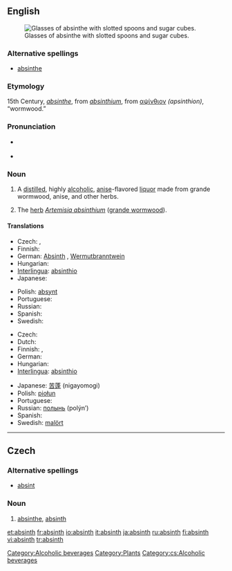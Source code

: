 {{wikipedia|Absinthe}}
{{wikipedia|Bohemian style absinth}}
{{see|Absinth}}
==English==
[[Image:Two-absinthe-glasses.jpg|thumb|right|Glasses of absinthe with slotted spoons and sugar cubes.]]

===Alternative spellings===
*[[absinthe]]

===Etymology===
15th Century, {{F.}} ''[[absinthe#French|absinthe]]'', from {{L.}} ''[[absinthium]]'', from {{Gk.}} [[αψίνθιον]] ''(apsinthion)'', “wormwood.”

===Pronunciation===
* {{a|UK}} {{IPA|/ˈæb.sɪnθ/}} {{SAMPA|/"{b.sInT/}}
* {{a|US}} {{audio|en-us-absinthe.ogg|absinth}}

===Noun===
{{en-noun}}

# A [[distill]]ed, highly [[alcoholic]], [[anise]]-flavored [[liquor]] made from grande wormwood, anise, and other herbs.
# {{obsolete}} The [[herb]] ''[[absinthium|Artemisia absinthium]]'' ([[wormwood|grande wormwood]]).

====Translations====
{{trans-top|liquor}}
* Czech: {{t-|cs|absinth|m}}, {{t-|cs|absint|m}}
* Finnish: {{t+|fi|absintti}}
* German: [[Absinth]] {{m}}, [[Wermutbranntwein]] {{m}}
* Hungarian: {{t+|hu|abszint}}
* [[Interlingua]]: [[absinthio]]
* Japanese: {{t-|ja|アブサン|tr=abusan|sc=Jpan}}
{{trans-mid}}
* Polish: [[absynt]] {{m}}
* Portuguese: {{t+|pt|absinto|m}}
* Russian: {{t+|ru|абсент|m|tr=absént|sc=Cyrl}}
* Spanish: {{t+|es|absintio|m}}
* Swedish: {{t+|sv|absint|c}}
{{trans-bottom}}

{{trans-top|''Artemisia absinthium''}}
* Czech: {{t-|cs|pelyněk|m}}
* Dutch: {{t+|nl|alsem|m}}
* Finnish: {{t-|fi|koiruoho}}, {{t+|fi|mali}}
* German: {{t+|de|Wermut|m}}
* Hungarian: {{t-|hu|fehér üröm}}
* [[Interlingua]]: [[absinthio]]
{{trans-mid}}
* Japanese: [[苦蓬]] (nigayomogi)
* Polish: [[piołun]] {{m}}
* Portuguese: {{t+|pt|absinto|m}}
* Russian: [[полынь]] (polýn’) {{f}}
* Spanish: {{t+|es|ajenjo|m}}
* Swedish: [[malört]] {{c}}
{{trans-bottom}}

[[Category:Alcoholic beverages]]
[[Category:Plants]]

----
==Czech==

===Alternative spellings===
* [[absint]] {{m}} {{i|less common}}

===Noun===
{{cs-noun|g=m}}

# [[absinthe]], [[#English|absinth]] {{i|alcoholic beverage}}

[[Category:cs:Alcoholic beverages]]

[[et:absinth]]
[[fr:absinth]]
[[io:absinth]]
[[it:absinth]]
[[ja:absinth]]
[[ru:absinth]]
[[fi:absinth]]
[[vi:absinth]]
[[tr:absinth]]